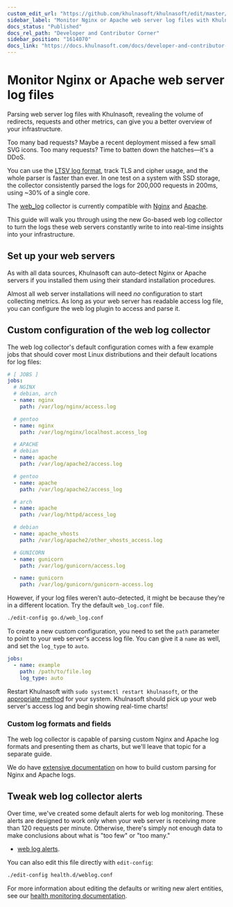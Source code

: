 ```yaml
---
custom_edit_url: "https://github.com/khulnasoft/khulnasoft/edit/master/docs/developer-and-contributor-corner/collect-apache-nginx-web-logs.md"
sidebar_label: "Monitor Nginx or Apache web server log files with Khulnasoft"
docs_status: "Published"
docs_rel_path: "Developer and Contributor Corner"
sidebar_position: "1614070"
docs_link: "https://docs.khulnasoft.com/docs/developer-and-contributor-corner/monitor-nginx-or-apache-web-server-log-files-with-khulnasoft"
---
```


# Monitor Nginx or Apache web server log files

Parsing web server log files with Khulnasoft, revealing the volume of redirects, requests and other metrics, can give you a better overview of your infrastructure.

Too many bad requests? Maybe a recent deployment missed a few small SVG icons. Too many requests? Time to batten down the hatches—it's a DDoS.

You can use the [LTSV log format](http://ltsv.org/), track TLS and cipher usage, and the whole parser is faster than
ever. In one test on a system with SSD storage, the collector consistently parsed the logs for 200,000 requests in
200ms, using ~30% of a single core.

The [web_log](/docs/collecting-metrics/web-servers-and-web-proxies/web-server-log-files) collector is currently compatible
with [Nginx](https://nginx.org/en/) and [Apache](https://httpd.apache.org/).

This guide will walk you through using the new Go-based web log collector to turn the logs these web servers
constantly write to into real-time insights into your infrastructure.

## Set up your web servers

As with all data sources, Khulnasoft can auto-detect Nginx or Apache servers if you installed them using their standard
installation procedures.

Almost all web server installations will need _no_ configuration to start collecting metrics. As long as your web server
has readable access log file, you can configure the web log plugin to access and parse it.

## Custom configuration of the web log collector

The web log collector's default configuration comes with a few example jobs that should cover most Linux distributions
and their default locations for log files:

```yaml
# [ JOBS ]
jobs:
  # NGINX
  # debian, arch
  - name: nginx
    path: /var/log/nginx/access.log

  # gentoo
  - name: nginx
    path: /var/log/nginx/localhost.access_log

  # APACHE
  # debian
  - name: apache
    path: /var/log/apache2/access.log

  # gentoo
  - name: apache
    path: /var/log/apache2/access_log

  # arch
  - name: apache
    path: /var/log/httpd/access_log

  # debian
  - name: apache_vhosts
    path: /var/log/apache2/other_vhosts_access.log

  # GUNICORN
  - name: gunicorn
    path: /var/log/gunicorn/access.log

  - name: gunicorn
    path: /var/log/gunicorn/gunicorn-access.log
```

However, if your log files weren’t auto-detected, it might be because they’re in a different location. Try the default
`web_log.conf` file.

```bash
./edit-config go.d/web_log.conf
```

To create a new custom configuration, you need to set the `path` parameter to point to your web server's access log
file. You can give it a `name` as well, and set the `log_type` to `auto`.

```yaml
jobs:
  - name: example
    path: /path/to/file.log
    log_type: auto
```

Restart Khulnasoft with `sudo systemctl restart khulnasoft`, or the [appropriate method](/docs/khulnasoft-agent/maintenance/service-control) for your system. Khulnasoft should pick up your web server's access log and begin showing real-time charts!

### Custom log formats and fields

The web log collector is capable of parsing custom Nginx and Apache log formats and presenting them as charts, but we'll leave that topic for a separate guide.

We do have [extensive documentation](/docs/collecting-metrics/web-servers-and-web-proxies/web-server-log-files) on how to build custom parsing for Nginx and Apache logs.

## Tweak web log collector alerts

Over time, we've created some default alerts for web log monitoring. These alerts are designed to work only when your
web server is receiving more than 120 requests per minute. Otherwise, there's simply not enough data to make conclusions
about what is "too few" or "too many."

- [web log alerts](https://raw.githubusercontent.com/khulnasoft/khulnasoft/master/src/health/health.d/web_log.conf).

You can also edit this file directly with `edit-config`:

```bash
./edit-config health.d/weblog.conf
```

For more information about editing the defaults or writing new alert entities, see our
[health monitoring documentation](/docs/alerts-&-notifications).
